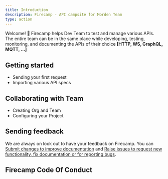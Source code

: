 ```yaml
---
title: Introduction
description: Firecamp - API campsite for Morden Team
type: action
---
```



Welcome! 👋 Firecamp helps Dev Team to test and manage various APIs.
The entire team can be in the same place while developing, testing, monitoring, and documenting the APIs of their choice **[HTTP, WS, GraphQL, MQTT, ...]**

## Getting started
- <GatsbyLink to="/apis/actions/sending-your-first-request/">Sending your first request</GatsbyLink> 
- <GatsbyLink to="/source/discover-firecamp/project-management/importing-projects-to-firecamp">Importing various API specs </GatsbyLink> 

## Collaborating with Team
- <GatsbyLink to="/source/discover-firecamp/firecamp-for-teams/organizations">Creating Org and Team</GatsbyLink> 
- <GatsbyLink to="/source/discover-firecamp/project-management/creating-your-first-project">Configuring your Project</GatsbyLink> 

## Sending feedback
We are always on look out to have your feedback on Firecamp. You can [Submit changes to improve documentation](https://github.com/firecampapp/firecamp-doc/) and [Raise issues to request new functionality, fix documentation or for reporting bugs](https://github.com/firecampapp/Firecamp/issues).

## <GatsbyLink to="/firecampCOC">Firecamp Code Of Conduct</GatsbyLink> 